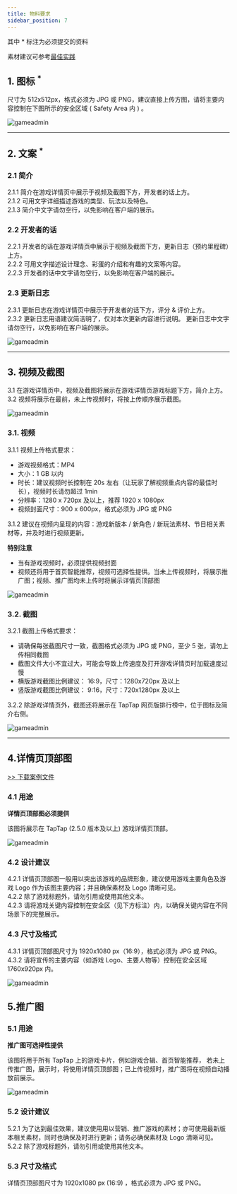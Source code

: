 ```yaml
---
title: 物料要求
sidebar_position: 7
---
```



其中 <Red>\*</Red> 标注为必须提交的资料

素材建议可参考[最佳实践](/store/store-practice/)

## 1. **图标** <sup><Red>\*</Red></sup>
尺寸为 512x512px，格式必须为 JPG 或 PNG，建议直接上传方图，请将主要内容控制在下图所示的安全区域 ( Safety Area 内 ) 。  


![gameadmin](/img/图标.png)

---

## 2. **文案** <sup><Red>\*</Red></sup>
### 2.1 简介
2.1.1 简介在游戏详情页中展示于视频及截图下方，开发者的话上方。      
2.1.2 可用文字详细描述游戏的类型、玩法以及特色。  
2.1.3 简介中文字请勿空行，以免影响在客户端的展示。

### 2.2 开发者的话
2.2.1 开发者的话在游戏详情页中展示于视频及截图下方，更新日志（预约里程碑）上方。  
2.2.2 可用文字描述设计理念、彩蛋的介绍和有趣的文案等内容。       
2.2.3 开发者的话中文字请勿空行，以免影响在客户端的展示。

### 2.3 更新日志
2.3.1 更新日志在游戏详情页中展示于开发者的话下方，评分 & 评价上方。  
2.3.2 更新日志用语建议简洁明了，仅对本次更新内容进行说明。 
更新日志中文字请勿空行，以免影响在客户端的展示。

![gameadmin](/img/素材示例.png)

---

## 3. **视频及截图**
3.1 在游戏详情页中，视频及截图将展示在游戏详情页游戏标题下方，简介上方。  
3.2 视频将展示在最前，未上传视频时，将按上传顺序展示截图。

![gameadmin](/img/视频示例.png)


### 3.1. 视频
3.1.1 视频上传格式要求：
- 游戏视频格式：MP4
- 大小：1 GB 以内
- 时长：建议视频时长控制在 20s 左右（让玩家了解视频重点内容的最佳时长），视频时长请勿超过 1min 
- 分辨率：1280 x 720px 及以上，推荐 1920 x 1080px 
- 视频封面尺寸：900 x 600px，格式必须为 JPG 或 PNG 

3.1.2 建议在视频内呈现的内容：游戏新版本 / 新角色 / 新玩法素材、节日相关素材等，并及时进行视频更新。

**特别注意**
- 当有游戏视频时，必须提供视频封面
- 视频还将用于首页智能推荐，视频可选择性提供。当未上传视频时，将展示推广图；视频、推广图均未上传时将展示详情页顶部图

![gameadmin](/img/视频智能推荐示例.png)

### 3.2. 截图
3.2.1 截图上传格式要求：
- 请确保每张截图尺寸一致，截图格式必须为 JPG 或 PNG，至少 5 张，请勿上传相同截图 
- 截图文件大小不宜过大，可能会导致上传速度及打开游戏详情页时加载速度过慢 
- 横版游戏截图比例建议： 16:9，尺寸：1280x720px 及以上 
- 竖版游戏截图比例建议： 9:16，尺寸：720x1280px 及以上

3.2.2 除游戏详情页外，截图还将展示在 TapTap 网页版排行榜中，位于图标及简介右侧。 


![gameadmin](/img/截图.png)

---

## 4.**详情页顶部图**
[>> 下载案例文件](https://doc-files.tapimg.com/dev/1920_1080%E5%AE%A3%E4%BC%A0%E5%9B%BE%E6%A1%88%E4%BE%8B.psd)

### 4.1 用途

**详情页顶部图必须提供**

该图将展示在 TapTap (2.5.0 版本及以上) 游戏详情页顶部。

![gameadmin](/img/详情页顶部图.png)

### 4.2 设计建议
4.2.1 详情页顶部图一般用以突出该游戏的品牌形象，建议使用游戏主要角色及游戏 Logo 作为该图主要内容；并且确保素材及 Logo 清晰可见。  
4.2.2 除了游戏标题外，请勿引用或使用其他文本。  
4.2.3 请将游戏关键内容控制在安全区（见下方标注）内，以确保关键内容在不同场景下的完整展示。

### 4.3 尺寸及格式
4.3.1 详情页顶部图尺寸为 1920x1080 px（16:9），格式必须为 JPG 或 PNG。  
4.3.2 请将宣传的主要内容（如游戏 Logo、主要人物等）控制在安全区域 1760x920px 内。

![gameadmin](/img/顶部图.png)

## **5.推广图**
### 5.1 用途

**推广图可选择性提供**

该图将用于所有 TapTap 上的游戏卡片，例如游戏合辑、首页智能推荐，
若未上传推广图，展示时，将使用详情页顶部图；已上传视频时，推广图将在视频自动播放前展示。

![gameadmin](/img/推广图.png)

### 5.2 设计建议
5.2.1 为了达到最佳效果，建议使用用以营销、推广游戏的素材；亦可使用最新版本相关素材，同时也确保及时进行更新；请务必确保素材及 Logo 清晰可见。  
5.2.2 除了游戏标题外，请勿引用或使用其他文本。

### 5.3 尺寸及格式
详情页顶部图尺寸为 1920x1080 px (16:9) ，格式必须为 JPG 或 PNG。
